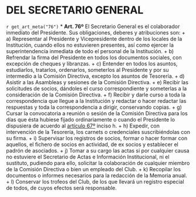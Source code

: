 # DEL SECRETARIO GENERAL

`r get_art_meta("76")`
* **Art. 76º**
El Secretario General es el colaborador inmediato del Presidente. Sus obligaciones, deberes y atribuciones son:
    + a) Representar al Presidente y Vicepresidente dentro de los locales de la Institución, cuando ellos no estuvieren presentes, así como ejercer la superintendencia inmediata de todo el personal de la Institución.
    + b) Refrendar la firma del Presidente en todos los documentos sociales, con excepción de cheques y libranzas.
    + c) Entender en todos los asuntos, estudiarlos, tratarlos, ordenarlos, someterlos al Presidente y por su intermedio a la Comisión Directiva, excepto los asuntos de Tesorería.
    + d) Asistir a las Asambleas y sesiones de la Comisión Directiva.
    + e) Recibir las solicitudes de socios, dándoles el curso correspondiente y someterlas a la consideración de la Comisión Directiva.
    + f) Recibir y darle curso a toda la correspondencia que llegue a la Institución y redactar o hacer redactar las respuestas y toda la correspondencia a dirigir, conservando copias.
    + g) Cursar la convocatoria a reunión o sesión de la Comisión Directiva para los días que ésta hubiese fijado ordinariamente o cuando el Presidente lo dispusiera de acuerdo al [artículo 67º](#art67) inciso h.
    + h) Expedir, con intervención de la Tesorería, los carnets o credenciales suscribiéndolas con su firma.
    + i) Supervisar los registros de socios, formar o hacer formar con aquellos, el fichero de socios en actividad, de ex socios y establecer el padrón de asociados.
    + j) Tomar a su cargo las actas si por cualquier causa no estuviere el Secretario de Actas e Información Institucional, ni el sustituto, pudiendo para ello, solicitar la colaboración de cualquier miembro de la Comisión Directiva o bien un empleado del Club.
    + k) Recopilar los documentos o informes necesarios para la redacción de la Memoria anual.
    + l) Conservar los trofeos del Club, de los que llevará un registro especial de todos, de cuyos efectos será responsable.
